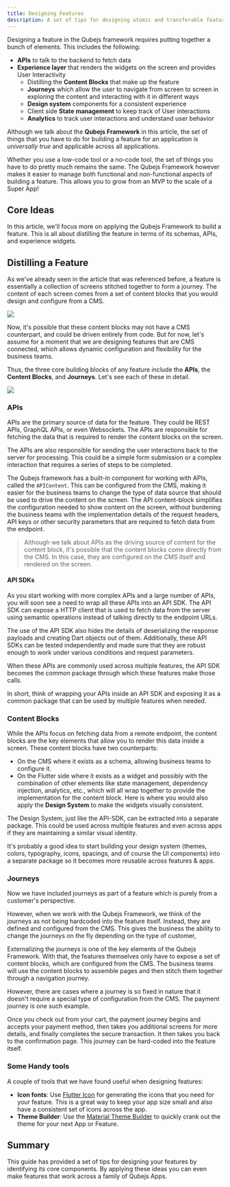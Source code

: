 ```yaml
---
title: Designing Features
description: A set of tips for designing atomic and transferable features
---
```



Designing a feature in the Qubejs framework requires putting together a bunch of
elements. This includes the following:

- **APIs** to talk to the backend to fetch data
- **Experience layer** that renders the widgets on the screen and provides User
  Interactivity
  - Distilling the **Content Blocks** that make up the feature
  - **Journeys** which allow the user to navigate from screen to screen in
    exploring the content and interacting with it in different ways
  - **Design system** components for a consistent experience
  - Client side **State management** to keep track of User interactions
  - **Analytics** to track user interactions and understand user behavior

<Aside title={'Universal Truth about Applications'}>

Although we talk about the **Qubejs Framework** in this article, the set of things
that you have to do for building a feature for an application is _universally
true_ and applicable across all applications.

Whether you use a low-code tool or a no-code tool, the set of things you have to
do pretty much remains the same. The Qubejs Framework however makes it easier to
manage both functional and non-functional aspects of building a feature. This
allows you to grow from an MVP to the scale of a Super App!

</Aside>

## Core Ideas


In this article, we'll focus more on applying the Qubejs Framework to build a
feature. This is all about distilling the feature in terms of its schemas, APIs,
and experience widgets.

## Distilling a Feature

As we've already seen in the article that was referenced before, a feature is
essentially a collection of screens stitched together to form a journey. The
content of each screen comes from a set of content blocks that you would design
and configure from a CMS.

![](images/feature-breakup.png)

Now, it's possible that these content blocks may not have a CMS counterpart, and
could be driven entirely from code. But for now, let's assume for a moment that
we are designing features that are CMS connected, which allows dynamic
configuration and flexibility for the business teams.

Thus, the three core building blocks of any feature include the **APIs**, the
**Content Blocks**, and **Journeys**. Let's see each of these in detail.

![](images/feature-parts.png)

### APIs

APIs are the primary source of data for the feature. They could be REST APIs,
GraphQL APIs, or even Websockets. The APIs are responsible for fetching the data
that is required to render the content blocks on the screen.

The APIs are also responsible for sending the user interactions back to the
server for processing. This could be a simple form submission or a complex
interaction that requires a series of steps to be completed.

The Qubejs framework has a built-in component for working with APIs, called the
`APIContent`. This can be configured from the CMS, making it easier for the
business teams to change the type of data source that should be used to drive
the content on the screen. The API content-block simplifies the configuration
needed to show content on the screen, without burdening the business teams with
the implementation details of the request headers, API keys or other security
parameters that are required to fetch data from the endpoint.

> Although we talk about APIs as the driving source of content for the content
> block, it's possible that the content blocks come directly from the CMS. In
> this case, they are configured on the CMS itself and rendered on the screen.

#### API SDKs

As you start working with more complex APIs and a large number of APIs, you will
soon see a need to wrap all these APIs into an API SDK. The API SDK can expose a
HTTP client that is used to fetch data from the server using semantic operations
instead of talking directly to the endpoint URLs.

The use of the API SDK also hides the details of deserializing the response
payloads and creating Dart objects out of them. Additionally, these API SDKs can
be tested independently and made sure that they are robust enough to work under
various conditions and request parameters.

When these APIs are commonly used across multiple features, the API SDK becomes
the common package through which these features make those calls.

In short, think of wrapping your APIs inside an API SDK and exposing it as a
common package that can be used by multiple features when needed.

### Content Blocks

While the APIs focus on fetching data from a remote endpoint, the content blocks
are the key elements that allow you to render this data inside a screen. These
content blocks have two counterparts:

- On the CMS where it exists as a schema, allowing business teams to configure
  it.
- On the Flutter side where it exists as a widget and possibly with the
  combination of other elements like state management, dependency injection,
  analytics, etc., which will all wrap together to provide the implementation
  for the content block. Here is where you would also apply the **Design
  System** to make the widgets visually consistent.

<Aside title={'Design System as an SDK'}>
  
The Design System, just like the API-SDK, can be extracted into a separate
package. This could be used across multiple features and even across apps if
they are maintaining a similar visual identity.

It's probably a good idea to start building your design system (themes, colors,
typography, icons, spacings, and of course the UI components) into a separate
package so it becomes more reusable across features & apps.

</Aside>

### Journeys

Now we have included journeys as part of a feature which is purely from a
customer's perspective.

However, when we work with the Qubejs Framework, we think of the journeys as not
being hardcoded into the feature itself. Instead, they are defined and
configured from the CMS. This gives the business the ability to change the
journeys on the fly depending on the type of customer,

Externalizing the journeys is one of the key elements of the Qubejs Framework.
With that, the features themselves only have to expose a set of content blocks,
which are configured from the CMS. The business teams will use the content
blocks to assemble pages and then stitch them together through a navigation
journey.

<Aside title={'Fixed Journeys'}>

However, there are cases where a journey is so fixed in nature that it doesn't
require a special type of configuration from the CMS. The payment journey is one
such example.

Once you check out from your cart, the payment journey begins and accepts your
payment method, then takes you additional screens for more details, and finally
completes the secure transaction. It then takes you back to the confirmation
page. This journey can be hard-coded into the feature itself.

</Aside>

### Some Handy tools

A couple of tools that we have found useful when designing features:

- **Icon fonts**: Use [Flutter Icon](https://www.fluttericon.com/) for
  generating the icons that you need for your feature. This is a great way to
  keep your app size small and also have a consistent set of icons across the
  app.
- **Theme Builder**: Use the
  [Material Theme Builder](https://material-foundation.github.io/material-theme-builder/)
  to quickly crank out the theme for your next App or Feature.

## Summary

This guide has provided a set of tips for designing your features by identifying
its core components. By applying these ideas you can even make features that
work across a family of Qubejs Apps.

